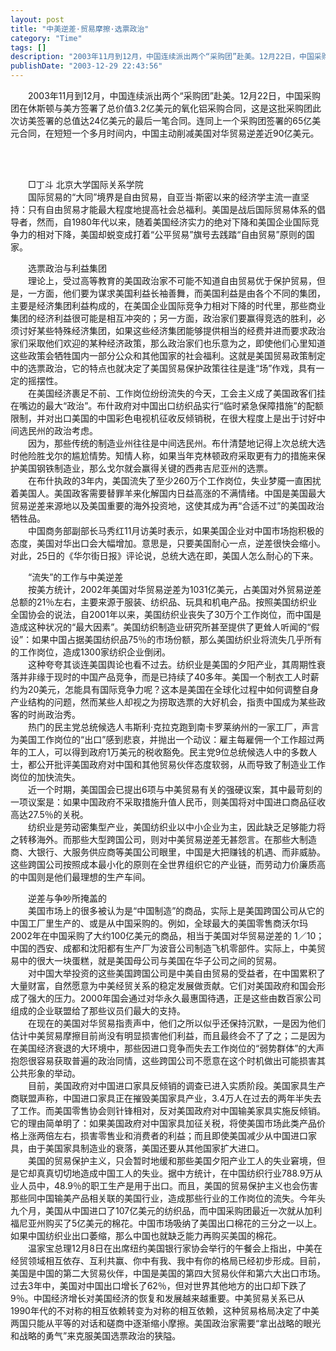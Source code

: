 ```yaml
---
layout: post
title: "中美逆差·贸易摩擦·选票政治"
category: "Time"
tags: []
description: "2003年11月到12月，中国连续派出两个“采购团”赴美。12月22日，中国采购团在休斯顿与美方签署了总价值3.2亿美元的氧化铝采购合同，这是这批采购团此次访美签署的总值达24亿美元的最后一笔合同。连同上一个采购团签署的65亿美元合同，在短短一个多月时间内，中国主动削减美国对华贸易逆差近90亿美元。 □丁斗 北京大学国..."
publishDate: "2003-12-29 22:43:56"
---
```



<p>　　2003年11月到12月，中国连续派出两个“采购团”赴美。12月22日，中国采购团在休斯顿与美方签署了总价值3.2亿美元的氧化铝采购合同，这是这批采购团此次访美签署的总值达24亿美元的最后一笔合同。连同上一个采购团签署的65亿美元合同，在短短一个多月时间内，中国主动削减美国对华贸易逆差近90亿美元。</p>
<br /><br />
<p>　　□丁斗  北京大学国际关系学院<br />
　　国际贸易的“大同”境界是自由贸易，自亚当·斯密以来的经济学主流一直坚持：只有自由贸易才能最大程度地提高社会总福利。美国是战后国际贸易体系的倡导者，然而，自1980年代以来，随着美国经济实力的绝对下降和美国企业国际竞争力的相对下降，美国却蜕变成打着“公平贸易”旗号去践踏“自由贸易”原则的国家。</p>

<p>　　选票政治与利益集团<br />
　　理论上，受过高等教育的美国政治家不可能不知道自由贸易优于保护贸易，但是，一方面，他们要为谋求美国利益长袖善舞，而美国利益是由各个不同的集团，主要是经济集团利益构成的，在美国企业国际竞争力相对下降的时代里，那些商业集团的经济利益很可能是相互冲突的；另一方面，政治家们要赢得竞选的胜利，必须讨好某些特殊经济集团，如果这些经济集团能够提供相当的经费并进而要求政治家们采取他们欢迎的某种经济政策，那么政治家们也乐意为之，即使他们心里知道这些政策会牺牲国内一部分公众和其他国家的社会福利。这就是美国贸易政策制定中的选票政治，它的特点也就决定了美国贸易保护政策往往是逢“场”作戏，具有一定的摇摆性。<br />
　　在美国经济裹足不前、工作岗位纷纷流失的今天，工会主义成了美国政客们挂在嘴边的最大“政治”。布什政府对中国出口纺织品实行“临时紧急保障措施”的配额限制，并对出口美国的中国彩色电视机征收反倾销税，在很大程度上是出于讨好中间选民州的政治考虑。<br />
　　因为，那些传统的制造业州往往是中间选民州。布什清楚地记得上次总统大选时他险胜戈尔的尴尬情势。知情人称，如果当年克林顿政府采取更有力的措施来保护美国钢铁制造业，那么戈尔就会赢得关键的西弗吉尼亚州的选票。<br />
　　在布什执政的3年内，美国流失了至少260万个工作岗位，失业梦魇一直困扰着美国人。美国政客需要替罪羊来化解国内日益高涨的不满情绪。中国是美国最大贸易逆差来源地以及美国重要的海外投资地，这使其成为再“合适不过”的美国政治牺牲品。<br />
　　中国商务部副部长马秀红11月访美时表示，如果美国企业对中国市场抱积极的态度，美国对华出口会大幅增加。意思是，只要美国耐心一点，逆差很快会缩小。对此，25日的《华尔街日报》评论说，总统大选在即，美国人怎么耐心的下来。</p>

<p>　　“流失”的工作与中美逆差<br />
　　按美方统计，2002年美国对华贸易逆差为1031亿美元，占美国对外贸易逆差总额的21％左右，主要来源于服装、纺织品、玩具和机电产品。按照美国纺织业全国协会的说法，自2001年以来，美国纺织业丧失了30万个工作岗位，而中国是造成这种状况的“最大因素”。美国纺织制造业研究所甚至提供了更耸人听闻的“假设”：如果中国占据美国纺织品75％的市场份额，那么美国纺织业将流失几乎所有的工作岗位，造成1300家纺织企业倒闭。<br />
　　这种夸夸其谈连美国舆论也看不过去。纺织业是美国的夕阳产业，其周期性衰落并非缘于现时的中国产品竞争，而是已持续了40多年。美国一个制衣工人时薪约为20美元，怎能具有国际竞争力呢？这本是美国在全球化过程中如何调整自身产业结构的问题，然而某些人却视之为捞取选票的大好机会，指责中国成为某些政客的时尚政治秀。<br />
　　热门的民主党总统候选人韦斯利·克拉克跑到南卡罗莱纳州的一家工厂，声言为美国工作岗位的“出口”感到悲哀，并抛出一个动议：雇主每雇佣一个工作超过两年的工人，可以得到政府1万美元的税收豁免。民主党9位总统候选人中的多数人士，都公开批评美国政府对中国和其他贸易伙伴态度软弱，从而导致了制造业工作岗位的加快流失。<br />
　　近一个时期，美国国会已提出6项与中美贸易有关的强硬议案，其中最苛刻的一项议案是：如果中国政府不采取措施升值人民币，则美国将对中国进口商品征收高达27.5％的关税。<br />
　　纺织业是劳动密集型产业，美国纺织业以中小企业为主，因此缺乏足够能力将之转移海外。而那些大型跨国公司，则对中美贸易逆差无甚怨言。在那些大制造商、大银行、大服务供应商等美国公司眼里，中国是大把赚钱的机遇、而非威胁。这些跨国公司按照成本最小化的原则在全世界组织它的产业链，而劳动力价廉质高的中国则是他们最理想的生产车间。</p>

<p>　　逆差与争吵所掩盖的<br />
　　美国市场上的很多被认为是“中国制造”的商品，实际上是美国跨国公司从它的中国工厂里生产的、或是从中国采购的。例如，全球最大的美国零售商沃尔玛2002年在中国采购了大约100亿美元的商品，相当于美国对华贸易逆差的 1／10；中国的西安、成都和沈阳都有生产厂为波音公司制造飞机零部件。实际上，中美贸易中的很大一块蛋糕，就是美国母公司与美国在华子公司之间的贸易。<br />
　　对中国大举投资的这些美国跨国公司是中美自由贸易的受益者，在中国累积了大量财富，自然愿意为中美经贸关系的稳定发展做贡献。它们对美国政府和国会形成了强大的压力。2000年国会通过对华永久最惠国待遇，正是这些由数百家公司组成的企业联盟给了那些议员们最大的支持。<br />
　　在现在的美国对华贸易指责声中，他们之所以似乎还保持沉默，一是因为他们估计中美贸易摩擦目前尚没有明显损害他们利益，而且最终会不了了之；二是因为在美国经济衰退的大环境中，那些因进口竞争而失去工作岗位的“弱势群体”的大声抱怨很容易获取普遍的政治同情，这些跨国公司不愿意在这个时机做出可能损害其公共形象的举动。<br />
　　目前，美国政府对中国进口家具反倾销的调查已进入实质阶段。美国家具生产商联盟声称，中国进口家具正在摧毁美国家具产业，3.4万人在过去的两年半失去了工作。而美国零售协会则针锋相对，反对美国政府对中国输美家具实施反倾销。它的理由简单明了：如果美国政府对中国家具加征关税，将使美国市场此类产品价格上涨两倍左右，损害零售业和消费者的利益；而且即使美国减少从中国进口家具，由于美国家具制造业的衰落，美国还要从其他国家扩大进口。<br />
　　美国的贸易保护主义，只会暂时地缓和那些美国夕阳产业工人的失业窘境，但是它却真真切切地造成中国工人的失业。据中方统计，在中国纺织行业788.9万从业人员中，48.9％的职工生产是用于出口。而且，美国的贸易保护主义也会伤害那些同中国输美产品相关联的美国行业，造成那些行业的工作岗位的流失。今年头九个月，美国从中国进口了107亿美元的纺织品，而中国采购团最近一次就从加利福尼亚州购买了5亿美元的棉花。中国市场吸纳了美国出口棉花的三分之一以上。如果中国纺织业出口萎缩，那么中国也就缺乏能力再购买美国的棉花。<br />
　　温家宝总理12月8日在出席纽约美国银行家协会举行的午餐会上指出，中美在经贸领域相互依存、互利共赢、你中有我、我中有你的格局已经初步形成。目前，美国是中国的第二大贸易伙伴，中国是美国的第四大贸易伙伴和第六大出口市场。过去3年中，美国对中国出口增长了62％，但对世界其他地方的出口却下跌了9％。中国经济增长对美国经济的恢复和发展越来越重要。中美贸易关系已从 1990年代的不对称的相互依赖转变为对称的相互依赖，这种贸易格局决定了中美两国只能从平等的对话和磋商中逐渐缩小摩擦。美国政治家需要“拿出战略的眼光和战略的勇气”来克服美国选票政治的狭隘。</p>


